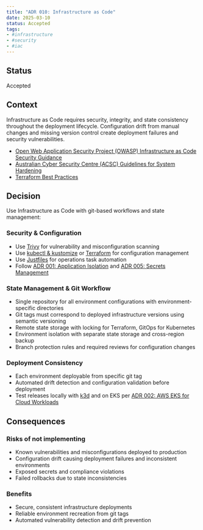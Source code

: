 ```yaml
---
title: "ADR 010: Infrastructure as Code"
date: 2025-03-10
status: Accepted
tags:
- #infrastructure
- #security
- #iac
---
```


## Status

Accepted

## Context

Infrastructure as Code requires security, integrity, and state consistency throughout the deployment lifecycle. Configuration drift from manual changes and missing version control create deployment failures and security vulnerabilities.

- [Open Web Application Security Project (OWASP) Infrastructure as Code Security Guidance](https://cheatsheetseries.owasp.org/cheatsheets/Infrastructure_as_Code_Security_Cheat_Sheet.html)
- [Australian Cyber Security Centre (ACSC) Guidelines for System Hardening](https://www.cyber.gov.au/resources-business-and-government/essential-cybersecurity/ism/cybersecurity-guidelines/guidelines-system-hardening)
- [Terraform Best Practices](https://developer.hashicorp.com/terraform/cloud-docs/recommended-practices)

## Decision

Use Infrastructure as Code with git-based workflows and state management:

### Security & Configuration

- Use [Trivy](https://trivy.dev/latest/docs/configuration/) for vulnerability and misconfiguration scanning
- Use [kubectl & kustomize](https://kubectl.docs.kubernetes.io/guides/config_management/) or [Terraform](https://trivy.dev/latest/docs/coverage/iac/) for configuration management
- Use [Justfiles](https://just.systems/man/en/) for operations task automation
- Follow [ADR 001: Application Isolation](../security/001-isolation.qmd) and [ADR 005: Secrets Management](../security/005-secrets-management.qmd)

### State Management & Git Workflow

- Single repository for all environment configurations with environment-specific directories
- Git tags must correspond to deployed infrastructure versions using semantic versioning
- Remote state storage with locking for Terraform, GitOps for Kubernetes
- Environment isolation with separate state storage and cross-region backup
- Branch protection rules and required reviews for configuration changes

### Deployment Consistency

- Each environment deployable from specific git tag
- Automated drift detection and configuration validation before deployment
- Test releases locally with [k3d](https://k3d.io/stable/) and on EKS per [ADR 002: AWS EKS for Cloud Workloads](../operations/002-workloads.qmd)

## Consequences

### Risks of not implementing

- Known vulnerabilities and misconfigurations deployed to production
- Configuration drift causing deployment failures and inconsistent environments
- Exposed secrets and compliance violations
- Failed rollbacks due to state inconsistencies

### Benefits

- Secure, consistent infrastructure deployments
- Reliable environment recreation from git tags
- Automated vulnerability detection and drift prevention

